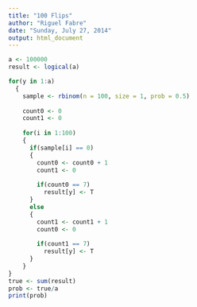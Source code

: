 ```yaml
---
title: "100 Flips"
author: "Riguel Fabre"
date: "Sunday, July 27, 2014"
output: html_document
---
```




```r
a <- 100000
result <- logical(a)

for(y in 1:a)
  {
    sample <- rbinom(n = 100, size = 1, prob = 0.5)
    
    count0 <- 0
    count1 <- 0
    
    for(i in 1:100)
    {
      if(sample[i] == 0)
      {
        count0 <- count0 + 1
        count1 <- 0
    
        if(count0 == 7)
          result[y] <- T       
      }
      else
      {
        count1 <- count1 + 1
        count0 <- 0
    
        if(count1 == 7)
          result[y] <- T       
      }
    }
}
true <- sum(result)
prob <- true/a
print(prob)

```

